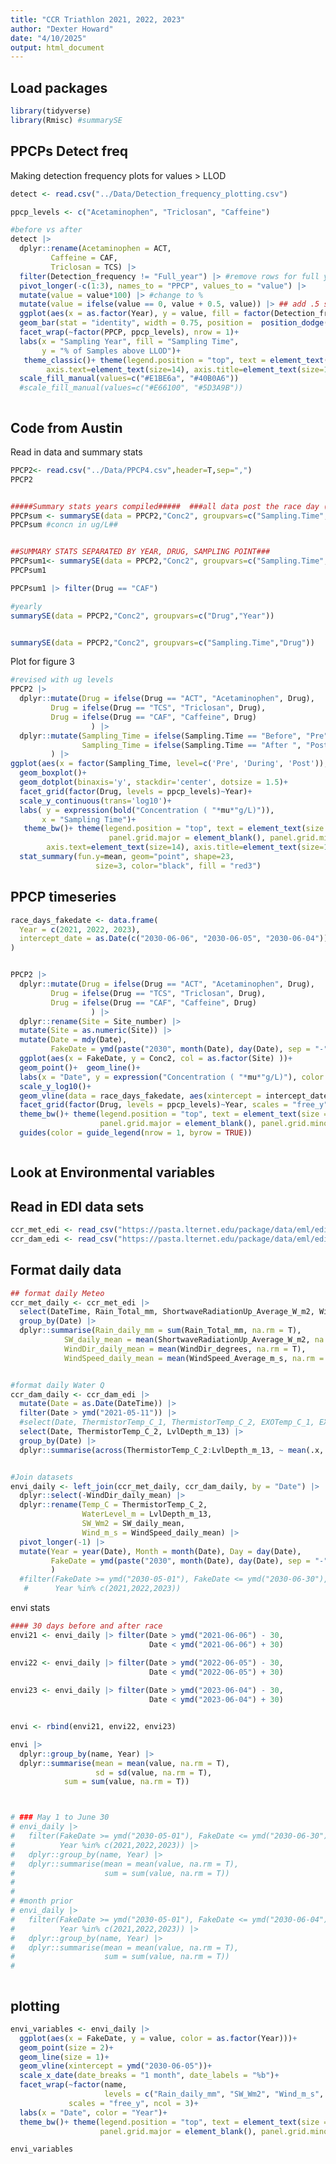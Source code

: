 ```yaml
---
title: "CCR Triathlon 2021, 2022, 2023"
author: "Dexter Howard"
date: "4/10/2025"
output: html_document
---
```


## Load packages

```r
library(tidyverse)
library(Rmisc) #summarySE

```

## PPCPs Detect freq
Making detection frequency plots for values > LLOD 

```r
detect <- read.csv("../Data/Detection_frequency_plotting.csv")

ppcp_levels <- c("Acetaminophen", "Triclosan", "Caffeine")

#before vs after
detect |> 
  dplyr::rename(Acetaminophen = ACT,
         Caffeine = CAF,
         Triclosan = TCS) |> 
  filter(Detection_frequency != "Full_year") |> #remove rows for full year %s
  pivot_longer(-c(1:3), names_to = "PPCP", values_to = "value") |> 
  mutate(value = value*100) |> #change to %
  mutate(value = ifelse(value == 0, value + 0.5, value)) |> ## add .5 so 0% shows on bars
  ggplot(aes(x = as.factor(Year), y = value, fill = factor(Detection_frequency, levels = c("Pre", "Post")))) +
  geom_bar(stat = "identity", width = 0.75, position =  position_dodge(width = 0.75)) +  
  facet_wrap(~factor(PPCP, ppcp_levels), nrow = 1)+
  labs(x = "Sampling Year", fill = "Sampling Time",
       y = "% of Samples above LLOD")+
   theme_classic()+ theme(legend.position = "top", text = element_text(size = 14),
        axis.text=element_text(size=14), axis.title=element_text(size=14,face="bold"))+
  scale_fill_manual(values=c("#E1BE6a", "#40B0A6"))
  #scale_fill_manual(values=c("#E66100", "#5D3A9B"))



```

## Code from Austin

Read in data and summary stats 

```r

PPCP2<- read.csv("../Data/PPCP4.csv",header=T,sep=",")
PPCP2


#####Summary stats years compiled#####  ###all data post the race day ("After") is compiled together####
PPCPsum <- summarySE(data = PPCP2,"Conc2", groupvars=c("Sampling.Time","Drug"))
PPCPsum #concn in ug/L##


##SUMMARY STATS SEPARATED BY YEAR, DRUG, SAMPLING POINT###
PPCPsum1<- summarySE(data = PPCP2,"Conc2", groupvars=c("Sampling.Time","Drug","Year"))
PPCPsum1

PPCPsum1 |> filter(Drug == "CAF")

#yearly 
summarySE(data = PPCP2,"Conc2", groupvars=c("Drug","Year"))


summarySE(data = PPCP2,"Conc2", groupvars=c("Sampling.Time","Drug"))


```

Plot for figure 3

```r

#revised with ug levels 
PPCP2 |> 
  dplyr::mutate(Drug = ifelse(Drug == "ACT", "Acetaminophen", Drug),
         Drug = ifelse(Drug == "TCS", "Triclosan", Drug),
         Drug = ifelse(Drug == "CAF", "Caffeine", Drug)
                  ) |>
  dplyr::mutate(Sampling_Time = ifelse(Sampling.Time == "Before", "Pre", Sampling.Time),
                Sampling_Time = ifelse(Sampling.Time == "After ", "Post", Sampling_Time)
         ) |> 
ggplot(aes(x = factor(Sampling_Time, level=c('Pre', 'During', 'Post')), y=Conc2 )) +
  geom_boxplot()+
  geom_dotplot(binaxis='y', stackdir='center', dotsize = 1.5)+
  facet_grid(factor(Drug, levels = ppcp_levels)~Year)+
  scale_y_continuous(trans='log10')+
  labs( y = expression(bold("Concentration ( "*mu*"g/L)")),
       x = "Sampling Time")+
   theme_bw()+ theme(legend.position = "top", text = element_text(size = 14),
                      panel.grid.major = element_blank(), panel.grid.minor = element_blank(),
        axis.text=element_text(size=14), axis.title=element_text(size=14,face="bold"))+
  stat_summary(fun.y=mean, geom="point", shape=23,
                   size=3, color="black", fill = "red3")


```



## PPCP timeseries

```r

race_days_fakedate <- data.frame(
  Year = c(2021, 2022, 2023),
  intercept_date = as.Date(c("2030-06-06", "2030-06-05", "2030-06-04"))
)


PPCP2 |> 
  dplyr::mutate(Drug = ifelse(Drug == "ACT", "Acetaminophen", Drug),
         Drug = ifelse(Drug == "TCS", "Triclosan", Drug),
         Drug = ifelse(Drug == "CAF", "Caffeine", Drug)
                  ) |>
  dplyr::rename(Site = Site_number) |> 
  mutate(Site = as.numeric(Site)) |> 
  mutate(Date = mdy(Date),
         FakeDate = ymd(paste("2030", month(Date), day(Date), sep = "-"))) |> 
  ggplot(aes(x = FakeDate, y = Conc2, col = as.factor(Site) ))+
  geom_point()+  geom_line()+ 
  labs(x = "Date", y = expression("Concentration ( "*mu*"g/L)"), color = "Site")+
  scale_y_log10()+
  geom_vline(data = race_days_fakedate, aes(xintercept = intercept_date), linetype = 1)+
  facet_grid(factor(Drug, levels = ppcp_levels)~Year, scales = "free_y")+
  theme_bw()+ theme(legend.position = "top", text = element_text(size = 14),
                    panel.grid.major = element_blank(), panel.grid.minor = element_blank())+
  guides(color = guide_legend(nrow = 1, byrow = TRUE))



```




## Look at Environmental variables 

## Read in EDI data sets

```r
ccr_met_edi <- read_csv("https://pasta.lternet.edu/package/data/eml/edi/1105/3/df0ce4fc90f220b65c400b997abae37b")
ccr_dam_edi <- read_csv("https://pasta.lternet.edu/package/data/eml/edi/1069/3/4afb209b30ebed898334badd3819d854" )

```



## Format daily data

 
```r
## format daily Meteo
ccr_met_daily <- ccr_met_edi |> 
  select(DateTime, Rain_Total_mm, ShortwaveRadiationUp_Average_W_m2, WindDir_degrees, WindSpeed_Average_m_s) |>   mutate(Date = as.Date(DateTime)) |> 
  group_by(Date) |> 
  dplyr::summarise(Rain_daily_mm = sum(Rain_Total_mm, na.rm = T),
            SW_daily_mean = mean(ShortwaveRadiationUp_Average_W_m2, na.rm = T),
            WindDir_daily_mean = mean(WindDir_degrees, na.rm = T),
            WindSpeed_daily_mean = mean(WindSpeed_Average_m_s, na.rm = T)) 


#format daily Water Q
ccr_dam_daily <- ccr_dam_edi |> 
  mutate(Date = as.Date(DateTime)) |> 
  filter(Date > ymd("2021-05-11")) |> 
  #select(Date, ThermistorTemp_C_1, ThermistorTemp_C_2, EXOTemp_C_1, EXOSpCond_uScm_1, EXODO_mgL_1, EXOChla_ugL_1, EXOfDOM_QSU_1, LvlDepth_m_13) |> 
  select(Date, ThermistorTemp_C_2, LvlDepth_m_13) |> 
  group_by(Date) |> 
  dplyr::summarise(across(ThermistorTemp_C_2:LvlDepth_m_13, ~ mean(.x, na.rm = TRUE), .names = "{col}"))


#Join datasets
envi_daily <- left_join(ccr_met_daily, ccr_dam_daily, by = "Date") |> 
  dplyr::select(-WindDir_daily_mean) |> 
  dplyr::rename(Temp_C = ThermistorTemp_C_2,
                WaterLevel_m = LvlDepth_m_13,
                SW_Wm2 = SW_daily_mean,
                Wind_m_s = WindSpeed_daily_mean) |> 
  pivot_longer(-1) |> 
  mutate(Year = year(Date), Month = month(Date), Day = day(Date), 
         FakeDate = ymd(paste("2030", month(Date), day(Date), sep = "-"))
         )  
  #filter(FakeDate >= ymd("2030-05-01"), FakeDate <= ymd("2030-06-30"),
   #      Year %in% c(2021,2022,2023)) 


```

envi stats 
```r
#### 30 days before and after race
envi21 <- envi_daily |> filter(Date > ymd("2021-06-06") - 30,
                               Date < ymd("2021-06-06") + 30)

envi22 <- envi_daily |> filter(Date > ymd("2022-06-05") - 30,
                               Date < ymd("2022-06-05") + 30)
                               
envi23 <- envi_daily |> filter(Date > ymd("2023-06-04") - 30,
                               Date < ymd("2023-06-04") + 30)


envi <- rbind(envi21, envi22, envi23)

envi |> 
  dplyr::group_by(name, Year) |> 
  dplyr::summarise(mean = mean(value, na.rm = T),
                   sd = sd(value, na.rm = T),
            sum = sum(value, na.rm = T))



# ### May 1 to June 30
# envi_daily |> 
#   filter(FakeDate >= ymd("2030-05-01"), FakeDate <= ymd("2030-06-30"),
#          Year %in% c(2021,2022,2023)) |> 
#   dplyr::group_by(name, Year) |> 
#   dplyr::summarise(mean = mean(value, na.rm = T),
#                    sum = sum(value, na.rm = T))
# 
# 
# #month prior
# envi_daily |> 
#   filter(FakeDate >= ymd("2030-05-01"), FakeDate <= ymd("2030-06-04"),
#          Year %in% c(2021,2022,2023)) |> 
#   dplyr::group_by(name, Year) |> 
#   dplyr::summarise(mean = mean(value, na.rm = T),
#                    sum = sum(value, na.rm = T))
#   



```



## plotting

```r

envi_variables <- envi_daily |> 
  ggplot(aes(x = FakeDate, y = value, color = as.factor(Year)))+
  geom_point(size = 2)+
  geom_line(size = 1)+
  geom_vline(xintercept = ymd("2030-06-05"))+
  scale_x_date(date_breaks = "1 month", date_labels = "%b")+
  facet_wrap(~factor(name, 
                     levels = c("Rain_daily_mm", "SW_Wm2", "Wind_m_s", "WaterLevel_m","Temp_C")), 
             scales = "free_y", ncol = 3)+
  labs(x = "Date", color = "Year")+
  theme_bw()+ theme(legend.position = "top", text = element_text(size = 16), 
                    panel.grid.major = element_blank(), panel.grid.minor = element_blank())

envi_variables


```




